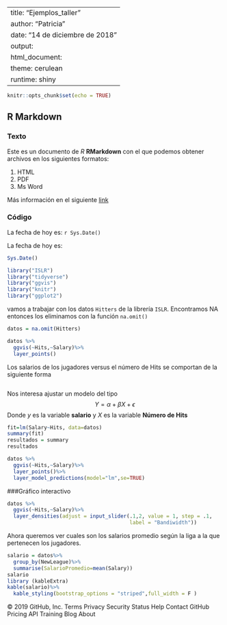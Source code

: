 
---
title: "Ejemplos_taller"
author: "Patricia"
date: "14 de diciembre de 2018"
output: 
  html_document:
    theme: cerulean
    runtime: shiny
---
<!-- A continuación el chunk principal, determina la configuración general -->

```r
knitr::opts_chunk$set(echo = TRUE)
```

## R Markdown
### Texto
Este es un documento de *R* **RMarkdown** con el que podemos obtener archivos en los siguientes formatos:

1. HTML
2. PDF
3. Ms Word


Más información en el siguiente [link](http://rmarkdown.rstudio.com)

### Código

La fecha de hoy es: `r Sys.Date()`

La fecha de hoy es: 

```r
Sys.Date()
```

```r
library("ISLR")
library("tidyverse")
library("ggvis")
library("knitr")
library("ggplot2")
```

vamos a trabajar con los datos `Hitters` de la librería `ISLR`. Encontramos NA entonces los eliminamos con la función `na.omit()`

```r
datos = na.omit(Hitters)
```
```r
datos %>%
  ggvis(~Hits,~Salary)%>%
  layer_points()
```

Los salarios de los jugadores versus el número de Hits se comportan de la siguiente forma

```r
```
Nos interesa ajustar un modelo del tipo
$$ Y=\alpha+\beta X + \epsilon $$
 Donde $y$ es la variable **salario** y $X$ es la variable **Número de Hits**

<!-- Esto es un comentario solamente, cómo:control+shift+C -->



```r
fit=lm(Salary~Hits, data=datos)
summary(fit)
resultados = summary
resultados
```



```r
datos %>%
  ggvis(~Hits,~Salary)%>%
  layer_points()%>%
  layer_model_predictions(model="lm",se=TRUE)
```

###Gráfico interactivo
```r
datos %>%
  ggvis(~Hits,~Salary)%>%
  layer_densities(adjust = input_slider(.1,2, value = 1, step = .1, 
                                        label = "Bandiwidth"))
```
Ahora queremos ver cuales son los salarios promedio según la liga a la que pertenecen los  jugadores.

```r
salario = datos%>%
  group_by(NewLeague)%>%
  summarise(SalarioPromedio=mean(Salary))
salario
library (kableExtra)   
kable(salario)%>%
  kable_styling(bootstrap_options = "striped",full_width = F )  
```



© 2019 GitHub, Inc.
Terms
Privacy
Security
Status
Help
Contact GitHub
Pricing
API
Training
Blog
About
